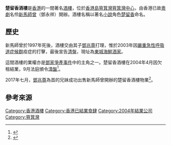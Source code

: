 '''楚留香酒樓'''是[[香港|香港]]的一間著名[[酒樓|酒樓]]，位於[[香港島|香港島]][[筲箕灣|筲箕灣]][[筲箕灣中心|筲箕灣中心]]，由香港已故[[粵劇|粵劇]]名伶[[新馬師曾|新馬師曾]]（鄧永祥）開辦。酒樓名稱以著名[[小說|小說]]角色[[楚留香|楚留香]]命名。

== 歷史 ==
新馬師曾於1997年死後，酒樓交由其子[[鄧兆尊|鄧兆尊]]打理，惟於2003年因[[嚴重急性呼吸道症候群|嚴重急性呼吸道症候群]]疫症的打擊，最後宣告[[清盤|清盤]]，現址為[[東城海鮮酒家|東城海鮮酒家]]。

這間酒樓的業權亦是[[鄧家爭產事件|鄧家爭產事件]]中的主角之一。楚留香酒樓在2004年4月因欠租結業，9月法庭頒令[[清盤|清盤]]<ref>{{Cite web|url=https://web.archive.org/web/20160304074701/http://www.wenweipo.com/news.phtml?news_id=HK0607080016&cat=003HK&|title=www.wenweipo.com|accessdate=2018-11-17|date=2016-03-04}}</ref>。

2017年七月，[[鄧兆尊|鄧兆尊]]為首的兄妹成功出售新馬師曾開辦的楚留香酒樓物業<ref>{{Cite news|url=https://bka.mpweekly.com/focus/local/%E5%B0%81%E9%9D%A2%E6%95%85%E4%BA%8B/20170812-74956|title=【獨家專訪】三億賣楚留香還貸款　鄧兆尊談齊人生活：「女人是蠶食時間物體」 - 明周娛樂|author=|date=2017-08-12|work=|newspaper=明周娛樂|accessdate=2018-11-17|language=|archive-date=2018-11-01|archive-url=https://web.archive.org/web/20181101141649/https://bka.mpweekly.com/focus/local/%E5%B0%81%E9%9D%A2%E6%95%85%E4%BA%8B/20170812-74956|dead-url=no}}</ref>。

== 參考來源 ==
{{reflist}}

[[Category:香港酒樓|Category:香港酒樓]]
[[Category:香港已結業食肆|Category:香港已結業食肆]]
[[Category:2004年結業公司|Category:2004年結業公司]]
[[Category:筲箕灣|Category:筲箕灣]]